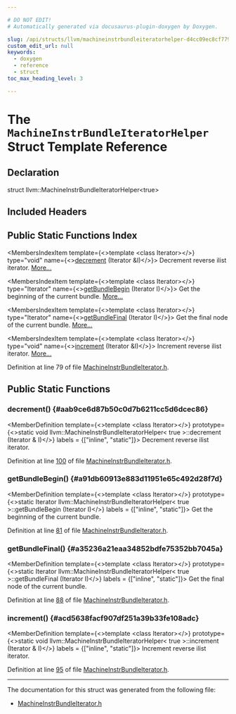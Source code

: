 ```yaml
---

# DO NOT EDIT!
# Automatically generated via docusaurus-plugin-doxygen by Doxygen.

slug: /api/structs/llvm/machineinstrbundleiteratorhelper-d4cc09ec8cf7793e85cd7a9c044686e1
custom_edit_url: null
keywords:
  - doxygen
  - reference
  - struct
toc_max_heading_level: 3

---
```





# The `MachineInstrBundleIteratorHelper` Struct Template Reference

<DoxygenPage pluginConfig={pluginConfig}>



## Declaration

<CodeBlock>struct llvm::MachineInstrBundleIteratorHelper&lt;true&gt;</CodeBlock>

## Included Headers

<IncludesList>
<IncludesListItem
  filePath="llvm/CodeGen/MachineInstrBundleIterator.h"
  permalink="/docs/api/files/include/include/llvm/include/llvm/codegen/machineinstrbundleiterator-h"
  isLocal="true" />
</IncludesList>

## Public Static Functions Index

<MembersIndex>

<MembersIndexItem
  template={<>template &lt;class Iterator&gt;</>}
  type="void"
  name={<><a href="#aab9ce6d87b50c0d7b6211cc5d6dcec86">decrement</a> (Iterator &amp;I)</>}>
Decrement reverse ilist iterator. <a href="#aab9ce6d87b50c0d7b6211cc5d6dcec86">More...</a>
</MembersIndexItem>

<MembersIndexItem
  template={<>template &lt;class Iterator&gt;</>}
  type="Iterator"
  name={<><a href="#a91db60913e883d11951e65c492d28f7d">getBundleBegin</a> (Iterator I)</>}>
Get the beginning of the current bundle. <a href="#a91db60913e883d11951e65c492d28f7d">More...</a>
</MembersIndexItem>

<MembersIndexItem
  template={<>template &lt;class Iterator&gt;</>}
  type="Iterator"
  name={<><a href="#a35236a21eaa34852bdfe75352bb7045a">getBundleFinal</a> (Iterator I)</>}>
Get the final node of the current bundle. <a href="#a35236a21eaa34852bdfe75352bb7045a">More...</a>
</MembersIndexItem>

<MembersIndexItem
  template={<>template &lt;class Iterator&gt;</>}
  type="void"
  name={<><a href="#acd5638facf907df251a39b33fe108adc">increment</a> (Iterator &amp;I)</>}>
Increment reverse ilist iterator. <a href="#acd5638facf907df251a39b33fe108adc">More...</a>
</MembersIndexItem>

</MembersIndex>


Definition at line 79 of file <a href="/docs/api/files/include/include/llvm/include/llvm/codegen/machineinstrbundleiterator-h">MachineInstrBundleIterator.h</a>.

<SectionDefinition>

## Public Static Functions

### decrement() {#aab9ce6d87b50c0d7b6211cc5d6dcec86}

<MemberDefinition
  template={<>template &lt;class Iterator&gt;</>}
  prototype={<>static void llvm::MachineInstrBundleIteratorHelper&lt; true &gt;::decrement (Iterator &amp; I)</>}
  labels = {["inline", "static"]}>
Decrement reverse ilist iterator.

Definition at line <a href="/docs/api/files/include/include/llvm/include/llvm/codegen/machineinstrbundleiterator-h/#l00100">100</a> of file <a href="/docs/api/files/include/include/llvm/include/llvm/codegen/machineinstrbundleiterator-h">MachineInstrBundleIterator.h</a>.
</MemberDefinition>

### getBundleBegin() {#a91db60913e883d11951e65c492d28f7d}

<MemberDefinition
  template={<>template &lt;class Iterator&gt;</>}
  prototype={<>static Iterator llvm::MachineInstrBundleIteratorHelper&lt; true &gt;::getBundleBegin (Iterator I)</>}
  labels = {["inline", "static"]}>
Get the beginning of the current bundle.

Definition at line <a href="/docs/api/files/include/include/llvm/include/llvm/codegen/machineinstrbundleiterator-h/#l00081">81</a> of file <a href="/docs/api/files/include/include/llvm/include/llvm/codegen/machineinstrbundleiterator-h">MachineInstrBundleIterator.h</a>.
</MemberDefinition>

### getBundleFinal() {#a35236a21eaa34852bdfe75352bb7045a}

<MemberDefinition
  template={<>template &lt;class Iterator&gt;</>}
  prototype={<>static Iterator llvm::MachineInstrBundleIteratorHelper&lt; true &gt;::getBundleFinal (Iterator I)</>}
  labels = {["inline", "static"]}>
Get the final node of the current bundle.

Definition at line <a href="/docs/api/files/include/include/llvm/include/llvm/codegen/machineinstrbundleiterator-h/#l00088">88</a> of file <a href="/docs/api/files/include/include/llvm/include/llvm/codegen/machineinstrbundleiterator-h">MachineInstrBundleIterator.h</a>.
</MemberDefinition>

### increment() {#acd5638facf907df251a39b33fe108adc}

<MemberDefinition
  template={<>template &lt;class Iterator&gt;</>}
  prototype={<>static void llvm::MachineInstrBundleIteratorHelper&lt; true &gt;::increment (Iterator &amp; I)</>}
  labels = {["inline", "static"]}>
Increment reverse ilist iterator.

Definition at line <a href="/docs/api/files/include/include/llvm/include/llvm/codegen/machineinstrbundleiterator-h/#l00095">95</a> of file <a href="/docs/api/files/include/include/llvm/include/llvm/codegen/machineinstrbundleiterator-h">MachineInstrBundleIterator.h</a>.
</MemberDefinition>

</SectionDefinition>

<hr/>

The documentation for this struct was generated from the following file:

<ul>
<li><a href="/docs/api/files/include/include/llvm/include/llvm/codegen/machineinstrbundleiterator-h">MachineInstrBundleIterator.h</a></li>
</ul>

</DoxygenPage>

